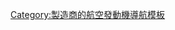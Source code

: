 {{Navbox
|name = 罗尔斯·罗伊斯有限公司航空发动机
|title = [[劳斯莱斯有限公司]][[航空发动机]]
|listclass = hlist

|group1 = [[Rolls-Royce aircraft piston engines|活塞式发动机]]
|list1 = {{Navbox|child|liststyle=background:transparent;
 |group1 = 按名称：
 |list1 =
* [[Rolls-Royce Buzzard|Buzzard]]
* [[Rolls-Royce Condor|Condor]]
* [[Rolls-Royce Crecy|Crecy]]
* [[劳斯莱斯鹰式发动机|Eagle (V-12)]]
* [[Rolls-Royce Eagle XVI|Eagle XVI (X-16)]]
* [[Rolls-Royce Eagle (1944)|Eagle (H-24)]]
* [[Rolls-Royce Exe|Exe]]
* [[Rolls-Royce Falcon|Falcon]]
* [[Rolls-Royce Goshawk|Goshawk]]
* [[Rolls-Royce Griffon|Griffon]]
* [[Rolls-Royce Hawk|Hawk]]
* [[Rolls-Royce Kestrel|Kestrel]]
* [[Rolls-Royce Merlin|Merlin]]
* [[Rolls-Royce Pennine|Pennine]]
* [[Rolls-Royce Peregrine|Peregrine]]
* [[Rolls-Royce R|"R"]]
* [[禿鷹液冷式發動機|Vulture]]
 |group2 = 按公司名称：
 |list2 =
* [[Rolls-Royce Merlin|PV12]]
* [[Rolls-Royce Buzzard|Type H]]
* [[Rolls-Royce Condor|Type G]]
* [[Rolls-Royce Kestrel|Type F]]
* [[Rolls-Royce R|Type R]]
 }}

|group2 = [[涡轮喷气发动机]]
|list2 =
* [[Rolls-Royce Avon|Avon]]
* [[Rolls-Royce Derwent|Derwent]]
* [[Rolls-Royce Nene|Nene]]
* [[Rolls-Royce Olympus|Olympus]]
* [[奥林匹斯593发动机|Olympus 593]]
* [[Rolls-Royce RB106|RB106]]
* [[Rolls-Royce RB108|RB108]]
* [[Rolls-Royce RB145|RB145]]
* [[Rolls-Royce RB162|RB162]]
* [[Rolls-Royce RB176|RB176]]<!-- Fairey Rotodyne "gas generator" for tipjets-->
* [[Rolls-Royce Soar|Soar]]
* [[Rolls-Royce RB.44 Tay|Tay]]
* [[Rolls-Royce RB106|Thames]]
* [[Armstrong Siddeley Viper|Viper]]
* [[Rolls-Royce Welland|Welland]]

|group3 = [[渦輪扇發動機]]
|list3 =
* [[Rolls-Royce Turbomeca Adour|Adour]]
* [[勞斯萊斯康威|Conway]]
* [[Rolls-Royce/SNECMA M45H|M45H]]
* [[Rolls-Royce Medway|Medway]]
* [[Rolls-Royce Pegasus|Pegasus]]
* [[Rolls-Royce/MAN Turbo RB153|RB153]]
* [[Allison TF41|RB168-62]]
* [[Rolls-Royce RB162|RB175]]<!-- Front fan design study -->
* [[勞斯萊斯RB211|RB178]]<!-- RB.211 forerunner, first run 1966, intended for Tristar and twin DH Trident -->
* [[Rolls-Royce/MAN Turbo RB193|RB193]]
* [[Turbo-Union RB199|RB199]]
* [[Rolls-Royce RB202|RB202]]<!-- Lift fan for HS.141, 13,000 lbf -->
* [[勞斯萊斯RB211|RB211]]
* [[Rolls-Royce RB220|RB220]]<!-- Cruise engine for HS.141, 27,000 lbf  -->
* [[勞斯萊斯RB211|RB235]]<!-- Became RB211-535 -->
* [[勞斯萊斯斯貝|Spey]]

|group4 = [[渦輪螺旋槳發動機]]/[[渦輪軸發動機]]
|list4 =
* [[Rolls-Royce Clyde|Clyde]]
* [[Rolls-Royce Dart|Dart]]
* [[Rolls-Royce Gem|Gem]]
* [[Rolls-Royce Gnome|Gnome]]
* [[Bristol Siddeley Nimbus|Nimbus]]
* [[Rolls-Royce RB.50 Trent|Trent]]
* [[Rolls-Royce Tweed|Tweed]]<!-- Double engine for Fairey Gannet -->
* [[Rolls-Royce Tyne|Tyne]]

|group5 = Rolls-Royce Barnoldswick (RB) <br> designations
|list5 =
* [[Rolls-Royce Welland|RB23]]
* [[Rolls-Royce Derwent|RB37]]
* [[Rolls-Royce Clyde|RB39]]
* [[Rolls-Royce Nene|RB41]]
* [[Rolls-Royce RB.44 Tay|RB44]]
* [[Rolls-Royce Trent (turboprop)|RB50]]
* [[Rolls-Royce Dart|RB53]]
* [[勞斯萊斯康威|RB80]]
* [[Rolls-Royce Soar|RB82]]
* [[Rolls-Royce Soar|RB93]]
* [[Rolls-Royce RB106|RB106]]
* [[Rolls-Royce RB108|RB108]]
* [[Rolls-Royce Tyne|RB109]]
* [[Rolls-Royce Medway|RB140]]
* [[Rolls-Royce Medway|RB141]]
* [[Rolls-Royce Medway|RB142]]
* [[Rolls-Royce RB145|RB145]]
* [[Rolls-Royce Avon|RB146]]
* [[Rolls-Royce/MAN Turbo RB153|RB153]]
* [[Rolls-Royce RB162|RB162]]
* [[Rolls-Royce Spey|RB163]]
* [[Rolls-Royce Spey|RB168]]
* [[Allison TF41|RB168-62]]
* [[Rolls-Royce Turbomeca Adour|RB172]]
* [[Rolls-Royce Medway|RB174]]
* [[Rolls-Royce RB162|RB175]]<!-- Front fan design study -->
* [[Rolls-Royce RB176|RB176]]<!-- Fairey Rotodyne tip jet -->
* [[Rolls-Royce Medway|RB177]]<!-- 22,000lb modified Medway, need more info -->
* [[勞斯萊斯RB211|RB178]]<!-- RB.211 forerunner, first run 1966, intended for Tristar and twin DH Trident -->
* [[Rolls-Royce RB162|RB181]]
* [[Rolls-Royce/MAN Turbo RB193|RB193]]
* [[Turbo-Union RB199|RB199]]
* [[Rolls-Royce RB202|RB202]]<!-- Lift fan for HS.141, 13,000 lbf -->
* [[Rolls-Royce RB.203 Trent|RB203]]
* [[勞斯萊斯RB211|RB211]]
* [[Rolls-Royce RB220|RB220]]<!-- Cruise engine for HS.141, 27,000 lbf  -->
* [[勞斯萊斯RB211|RB235]]<!-- Became RB211-535 -->
* [[Rolls-Royce/SNECMA M45H|RB410]]
* [[Rolls-Royce Pegasus|RB508]] <!-- Pegasus 18 -->

|group6 = 航空衍生产业<br>和船用发动机
|list6 = {{Navbox|child|liststyle=background:transparent;
 |group1 = 活塞式发动机：
 |list1 =
* [[Rolls-Royce Meteor]]
* [[Rolls-Royce Meteorite]]
 |group2 = 燃气轮机：
 |list2 =
* [[Rolls-Royce Marine Olympus|Marine Olympus]]
* [[Rolls-Royce Marine Spey|Marine Spey]]
 }}

|group7 = 设计师
|list7 =
* [[R.W.H. Bailey]]
* [[Alan Arnold Griffith]]
* [[Ernest Hives, 1st Baron Hives|Ernest Hives]]
* [[Stanley Hooker]]
* [[Adrian Lombard]]
* [[Cyril Lovesey]]
* [[Harry Ricardo]]
* [[Arthur Rowledge]]
* [[亨利·萊斯]]
* [[Arthur Rubbra]]

|below = See also [[:Template:Rolls-Royce plc aeroengines|Rolls-Royce plc aero engines]]
}}<noinclude>
[[Category:製造商的航空發動機導航模板]]
[[Category:劳斯莱斯| ]]
</noinclude>